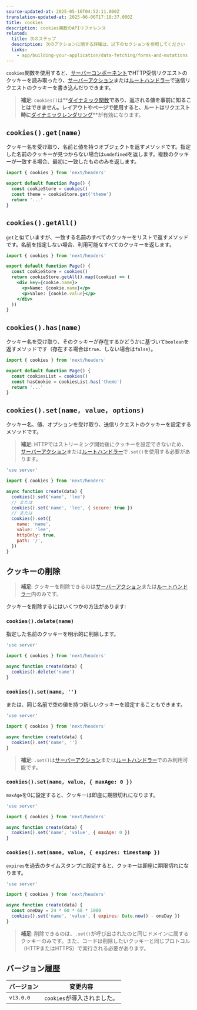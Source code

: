 ```yaml
---
source-updated-at: 2025-05-16T04:52:11.000Z
translation-updated-at: 2025-06-06T17:18:37.000Z
title: cookies
description: cookies関数のAPIリファレンス
related:
  title: 次のステップ
  description: 次のアクションに関する詳細は、以下のセクションを参照してください
  links:
    - app/building-your-application/data-fetching/forms-and-mutations
---
```


`cookies`関数を使用すると、[サーバーコンポーネント](/docs/app/building-your-application/rendering/server-components)でHTTP受信リクエストのクッキーを読み取ったり、[サーバーアクション](/docs/app/building-your-application/data-fetching/forms-and-mutations)または[ルートハンドラー](/docs/app/building-your-application/routing/route-handlers)で送信リクエストのクッキーを書き込んだりできます。

> **補足**: `cookies()`は**[ダイナミック関数](/docs/app/building-your-application/rendering/server-components#server-rendering-strategies#dynamic-functions)**であり、返される値を事前に知ることはできません。レイアウトやページで使用すると、ルートはリクエスト時に**[ダイナミックレンダリング](/docs/app/building-your-application/rendering/server-components#dynamic-rendering)**が有効になります。

## `cookies().get(name)`

クッキー名を受け取り、名前と値を持つオブジェクトを返すメソッドです。指定した名前のクッキーが見つからない場合は`undefined`を返します。複数のクッキーが一致する場合、最初に一致したもののみを返します。

```jsx filename="app/page.js"
import { cookies } from 'next/headers'

export default function Page() {
  const cookieStore = cookies()
  const theme = cookieStore.get('theme')
  return '...'
}
```

## `cookies().getAll()`

`get`と似ていますが、一致する名前のすべてのクッキーをリストで返すメソッドです。名前を指定しない場合、利用可能なすべてのクッキーを返します。

```jsx filename="app/page.js"
import { cookies } from 'next/headers'

export default function Page() {
  const cookieStore = cookies()
  return cookieStore.getAll().map((cookie) => (
    <div key={cookie.name}>
      <p>Name: {cookie.name}</p>
      <p>Value: {cookie.value}</p>
    </div>
  ))
}
```

## `cookies().has(name)`

クッキー名を受け取り、そのクッキーが存在するかどうかに基づいて`boolean`を返すメソッドです（存在する場合は`true`、しない場合は`false`）。

```jsx filename="app/page.js"
import { cookies } from 'next/headers'

export default function Page() {
  const cookiesList = cookies()
  const hasCookie = cookiesList.has('theme')
  return '...'
}
```

## `cookies().set(name, value, options)`

クッキー名、値、オプションを受け取り、送信リクエストのクッキーを設定するメソッドです。

> **補足**: HTTPではストリーミング開始後にクッキーを設定できないため、[サーバーアクション](/docs/app/building-your-application/data-fetching/forms-and-mutations)または[ルートハンドラー](/docs/app/building-your-application/routing/route-handlers)で`.set()`を使用する必要があります。

```js filename="app/actions.js"
'use server'

import { cookies } from 'next/headers'

async function create(data) {
  cookies().set('name', 'lee')
  // または
  cookies().set('name', 'lee', { secure: true })
  // または
  cookies().set({
    name: 'name',
    value: 'lee',
    httpOnly: true,
    path: '/',
  })
}
```

## クッキーの削除

> **補足**: クッキーを削除できるのは[サーバーアクション](/docs/app/building-your-application/data-fetching/forms-and-mutations)または[ルートハンドラー](/docs/app/building-your-application/routing/route-handlers)内のみです。

クッキーを削除するにはいくつかの方法があります:

### `cookies().delete(name)`

指定した名前のクッキーを明示的に削除します。

```js filename="app/actions.js"
'use server'

import { cookies } from 'next/headers'

async function create(data) {
  cookies().delete('name')
}
```

### `cookies().set(name, '')`

または、同じ名前で空の値を持つ新しいクッキーを設定することもできます。

```js filename="app/actions.js"
'use server'

import { cookies } from 'next/headers'

async function create(data) {
  cookies().set('name', '')
}
```

> **補足**: `.set()`は[サーバーアクション](/docs/app/building-your-application/data-fetching/forms-and-mutations)または[ルートハンドラー](/docs/app/building-your-application/routing/route-handlers)でのみ利用可能です。

### `cookies().set(name, value, { maxAge: 0 })`

`maxAge`を0に設定すると、クッキーは即座に期限切れになります。

```js filename="app/actions.js"
'use server'

import { cookies } from 'next/headers'

async function create(data) {
  cookies().set('name', 'value', { maxAge: 0 })
}
```

### `cookies().set(name, value, { expires: timestamp })`

`expires`を過去のタイムスタンプに設定すると、クッキーは即座に期限切れになります。

```js filename="app/actions.js"
'use server'

import { cookies } from 'next/headers'

async function create(data) {
  const oneDay = 24 * 60 * 60 * 1000
  cookies().set('name', 'value', { expires: Date.now() - oneDay })
}
```

> **補足**: 削除できるのは、`.set()`が呼び出されたのと同じドメインに属するクッキーのみです。また、コードは削除したいクッキーと同じプロトコル（HTTPまたはHTTPS）で実行される必要があります。

## バージョン履歴

| バージョン   | 変更内容               |
| --------- | --------------------- |
| `v13.0.0` | `cookies`が導入されました。 |